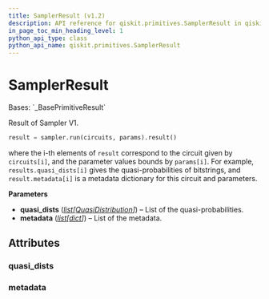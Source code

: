 ```yaml
---
title: SamplerResult (v1.2)
description: API reference for qiskit.primitives.SamplerResult in qiskit v1.2
in_page_toc_min_heading_level: 1
python_api_type: class
python_api_name: qiskit.primitives.SamplerResult
---
```


# SamplerResult

<Class id="qiskit.primitives.SamplerResult" isDedicatedPage={true} github="https://github.com/Qiskit/qiskit/tree/stable/1.2/qiskit/primitives/base/sampler_result.py#L26-L45" signature="qiskit.primitives.SamplerResult(quasi_dists, metadata)" modifiers="class">
  Bases: `_BasePrimitiveResult`

  Result of Sampler V1.

  ```python
  result = sampler.run(circuits, params).result()
  ```

  where the i-th elements of `result` correspond to the circuit given by `circuits[i]`, and the parameter values bounds by `params[i]`. For example, `results.quasi_dists[i]` gives the quasi-probabilities of bitstrings, and `result.metadata[i]` is a metadata dictionary for this circuit and parameters.

  **Parameters**

  *   **quasi\_dists** ([*list*](https://docs.python.org/3/library/stdtypes.html#list "(in Python v3.13)")*\[*[*QuasiDistribution*](qiskit.result.QuasiDistribution "qiskit.result.QuasiDistribution")*]*) – List of the quasi-probabilities.
  *   **metadata** ([*list*](https://docs.python.org/3/library/stdtypes.html#list "(in Python v3.13)")*\[*[*dict*](https://docs.python.org/3/library/stdtypes.html#dict "(in Python v3.13)")*]*) – List of the metadata.

  ## Attributes

  ### quasi\_dists

  <Attribute id="qiskit.primitives.SamplerResult.quasi_dists" attributeTypeHint="list[qiskit.result.distributions.quasi.QuasiDistribution]" />

  ### metadata

  <Attribute id="qiskit.primitives.SamplerResult.metadata" attributeTypeHint="list[dict[str, Any]]" />
</Class>

